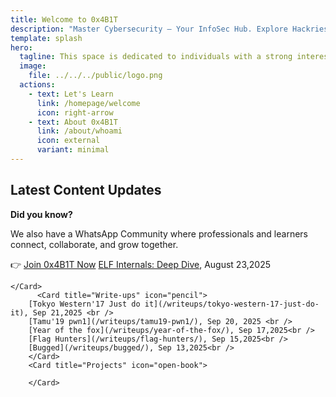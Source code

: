 ```yaml
---
title: Welcome to 0x4B1T
description: "Master Cybersecurity – Your InfoSec Hub. Explore Hackries, write-ups, articles, and more for in-depth insights."
template: splash
hero:
  tagline: This space is dedicated to individuals with a strong interest in the world of security. Here, you will find informative blogs, write-ups, roadmaps, resources, and more. Let’s break things down together.
  image:
    file: ../../../public/logo.png
  actions:
    - text: Let's Learn
      link: /homepage/welcome
      icon: right-arrow
    - text: About 0x4B1T
      link: /about/whoami
      icon: external
      variant: minimal
---
```



## Latest Content Updates


**Did you know?**  
  
We also have a WhatsApp Community where professionals and learners connect, collaborate, and grow together.  
  
👉 [Join 0x4B1T Now](https://chat.whatsapp.com/HOJpyncUr558i7hYtNZeer)
<CardGrid stagger>
	<Card title="Hackries" icon="star">
[ELF Internals: Deep Dive](/hackries/find-your-way/#1-elf-internals-deep-dive), August 23,2025
        </Card>
	<Card title="Articles" icon="document">

	</Card>
          <Card title="Write-ups" icon="pencil">
		[Tokyo Western'17 Just do it](/writeups/tokyo-western-17-just-do-it), Sep 21,2025 <br />
		[Tamu'19 pwn1](/writeups/tamu19-pwn1/), Sep 20, 2025 <br />
		[Year of the fox](/writeups/year-of-the-fox/), Sep 17,2025<br />
		[Flag Hunters](/writeups/flag-hunters/), Sep 15,2025<br />
		[Bugged](/writeups/bugged/), Sep 13,2025<br />
        </Card>
        <Card title="Projects" icon="open-book">
               
        </Card>
</CardGrid>


